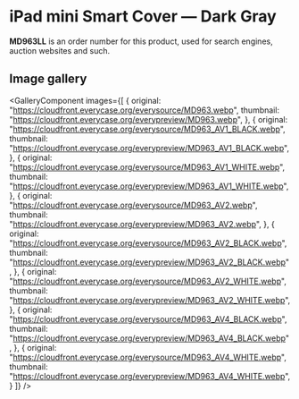 
# iPad mini Smart Cover — Dark Gray

<Callout type='info' emoji='👉🏻'>**MD963LL** is an order number for this product, used for search engines, auction websites and such.</Callout>

## Image gallery

<GalleryComponent
    images={[
      {
        original: "https://cloudfront.everycase.org/everysource/MD963.webp",
        thumbnail: "https://cloudfront.everycase.org/everypreview/MD963.webp",
      },
      {
        original: "https://cloudfront.everycase.org/everysource/MD963_AV1_BLACK.webp",
        thumbnail: "https://cloudfront.everycase.org/everypreview/MD963_AV1_BLACK.webp",
      },
      {
        original: "https://cloudfront.everycase.org/everysource/MD963_AV1_WHITE.webp",
        thumbnail: "https://cloudfront.everycase.org/everypreview/MD963_AV1_WHITE.webp",
      },
      {
        original: "https://cloudfront.everycase.org/everysource/MD963_AV2.webp",
        thumbnail: "https://cloudfront.everycase.org/everypreview/MD963_AV2.webp",
      },
      {
        original: "https://cloudfront.everycase.org/everysource/MD963_AV2_BLACK.webp",
        thumbnail: "https://cloudfront.everycase.org/everypreview/MD963_AV2_BLACK.webp",
      },
      {
        original: "https://cloudfront.everycase.org/everysource/MD963_AV2_WHITE.webp",
        thumbnail: "https://cloudfront.everycase.org/everypreview/MD963_AV2_WHITE.webp",
      },
      {
        original: "https://cloudfront.everycase.org/everysource/MD963_AV4_BLACK.webp",
        thumbnail: "https://cloudfront.everycase.org/everypreview/MD963_AV4_BLACK.webp",
      },
      {
        original: "https://cloudfront.everycase.org/everysource/MD963_AV4_WHITE.webp",
        thumbnail: "https://cloudfront.everycase.org/everypreview/MD963_AV4_WHITE.webp",
      }
    ]}
  />
